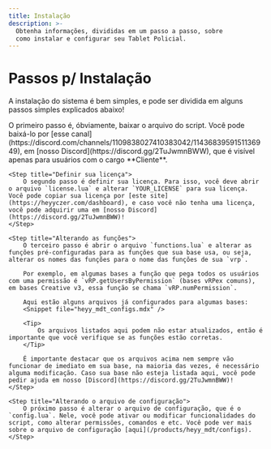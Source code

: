 ```yaml
---
title: Instalação
description: >-
  Obtenha informações, divididas em um passo a passo, sobre
  como instalar e configurar seu Tablet Policial.
---
```


# Passos p/ Instalação

A instalação do sistema é bem simples, e pode ser dividida em alguns passos simples explicados abaixo!

<Steps>
	<Step title="Baixando">
		O primeiro passo é, óbviamente, baixar o arquivo do script. Você pode baixá-lo por [esse canal](https://discord.com/channels/1109838027410383042/1143683959151136949), em [nosso Discord](https://discord.gg/2TuJwmnBWW), que é visível apenas para usuários com o cargo **Cliente**.
	</Step>

	<Step title="Definir sua licença">
		O segundo passo é definir sua licença. Para isso, você deve abrir o arquivo `license.lua` e alterar `YOUR_LICENSE` para sua licença. Você pode copiar sua licença por [este site](https://heyyczer.com/dashboard), e caso você não tenha uma licença, você pode adquirir uma em [nosso Discord](https://discord.gg/2TuJwmnBWW)!
	</Step>

	<Step title="Alterando as funções">
		O terceiro passo é abrir o arquivo `functions.lua` e alterar as funções pré-configuradas para as funções que sua base usa, ou seja, alterar os nomes das funções para o nome das funções de sua `vrp`.

		Por exemplo, em algumas bases a função que pega todos os usuários com uma permissão é `vRP.getUsersByPermission` (bases vRPex comuns), em bases Creative v3, essa função se chama `vRP.numPermission`.

		Aqui estão alguns arquivos já configurados para algumas bases:
		<Snippet file="heyy_mdt_configs.mdx" />

		<Tip>
			Os arquivos listados aqui podem não estar atualizados, então é importante que você verifique se as funções estão corretas.
		</Tip>

		É importante destacar que os arquivos acima nem sempre vão funcionar de imediato em sua base, na maioria das vezes, é necessário alguma modificação. Caso sua base não esteja listada aqui, você pode pedir ajuda em nosso [Discord](https://discord.gg/2TuJwmnBWW)!
	</Step>

	<Step title="Alterando o arquivo de configuração">
		O próximo passo é alterar o arquivo de configuração, que é o `config.lua`. Nele, você pode ativar ou modificar funcionalidades do script, como alterar permissões, comandos e etc. Você pode ver mais sobre o arquivo de configuração [aqui](/products/heyy_mdt/configs).
	</Step>
</Steps>